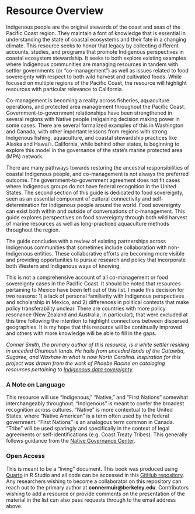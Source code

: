 # Resource Overview {.unnumbered}

Indigenous people are the original stewards of the coast and seas of the Pacific Coast region. They maintain a font of knowledge that is essential in understanding the state of coastal ecosystems and their fate in a changing climate. This resource seeks to honor that legacy by collecting different accounts, studies, and programs that promote Indigenous perspectives in coastal ecosystem stewardship. It seeks to both explore existing examples where Indigenous communities are managing resources in tandem with settler governments (or “co-management”) as well as issues related to food sovereignty with respect to both wild harvest and cultivated foods. While focused on multiple regions of the Pacific Coast, the resource will highlight resources with particular relevance to California. 

Co-management is becoming a reality across fisheries, aquaculture operations, and protected area management throughout the Pacific Coast. Government-to-government relationships have been strengthened in several regions with Native people (re)gaining decision making power in some cases. There are several formalized examples of this in Washington and Canada, with other important lessons from regions with strong Indigenous fishing, aquaculture, and coastal stewardship practices like Alaska and Hawai’i. California, while behind other states, is beginning to explore this model in the governance of the state’s marine protected area (MPA) network.
 
There are many pathways towards restoring the ancestral responsibilities of coastal Indigenous people, and co-management is not always the preferred outcome. The government-to-government agreement does not fit cases where Indigenous groups do not have federal recognition in the United States. The second section of this guide is dedicated to food sovereignty, seen as an essential component of cultural connectivity and self-determination for Indigenous people around the world. Food sovereignty can exist both within and outside of conversations of c-management. This guide explores perspectives on food sovereignty through both wild harvest of marine resources as well as long-practiced aquaculture methods throughout the region.

The guide concludes with a review of existing partnerships across Indigenous communities that sometimes include collaboration with non-Indigenous entities. These collaborative efforts are becoming more visible and providing opportunities to pursue research and policy that incorporate both Western and Indigenous ways of knowing. 

This is not a comprehensive account of all co-management or food sovereignty cases in the Pacific Coast. It should be noted that resources pertaining to Mexico have been left out of this list. I made this decision for two reasons: 1) a lack of personal familiarity with Indigenous perspectives and scholarship in Mexico, and 2) differences in political contexts that make policy transferability unclear. There are countries with more policy resonance (New Zealand and Australia, in particular), that were excluded at this time following the intention to highlight connections between dispersed geographies. It is my hope that this resource will be continually improved and others with more knowledge will be able to fill in the gaps. 

*Conner Smith, the primary author of this resource, is a white settler residing in unceded Chumash lands. He hails from unceded lands of the Catawba, Sugaree, and Waxhaw in what is now North Carolina. Inspiration for this project was drawn from the work of Phoebe Racine on cataloging resources pertaining to [Indigenous data sovereignty](https://indigenous-data-envs-2022.netlify.app/data-management-tools.html) *

### A Note on Language

This resource will use “Indigenous,” “Native,” and “First Nations” somewhat interchangeably throughout. “Indigenous” is meant to confer the broadest recognition across cultures. “Native” is more contextual to the United States, where “Native American” is a term often used by the federal government. “First Nations” is an analogous term common in Canada. “Tribe” will be used sparingly and specifically in the context of legal agreements or self-identifications (e.g. Coast Treaty Tribes). This generally follows guidance from the [Native Governance Center](https://nativegov.org/resources/how-to-talk-about-native-nations/).

### Open Access 

This is meant to be a “living” document. This book was produced using [Quarto](https://quarto.org/docs/books) in R Studio and all code can be accessed in this [GitHub repository](https://github.com/connermuir/coastal_sov_book). Any researchers wishing to become a collaborator on this repository can reach out to the primary author at **connermuir@berkeley.edu**. Contributors wishing to add a resource or provide comments on the presentation of the material in the list can also pass requests through to the email address above. 
